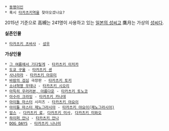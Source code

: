  * [[동명이인]]
 * 혹시 [[타카츠키역]]을 찾아오셨나요?

2015년 기준으로 高槻는 241명이 사용하고 있는 [[일본의 성씨]]고 鷹月는 가상의 [[성씨]]다.


'''실존인물'''
 * [[타카츠키 츠바사]] - [[성우]]
'''가상인물'''
 * [[그 여름에서 기다릴게]] - [[타카츠키 이치카]]
 * [[도쿄 구울]] - [[타카츠키 센]]
 * [[사나라라]] - [[타카츠키 아유미]]
 * [[바람의 검심]] 극장판 - [[타카츠키 토키]]
 * [[소녀혁명 우테나]] - [[타카츠키 시오리]]
 * [[아득히 우러러본, 아름다운]] - [[타카츠키 토노코]]
 * [[아수라 크라잉]] - [[타카츠키 카나데]]
 * [[아이돌 마스터]] 시리즈 - [[타카츠키 야요이]]
 * [[아이돌 마스터 제노그라시아]] - [[타카츠키 야요이(제노그라시아)]]
 * [[암스]] - [[다카츠키 료]], [[다카츠키 미사]], [[다카츠키 미와오]]
 * [[하이퍼 안나]] - [[타카츠키 안나]]
 * [[DOG DAYS]] - [[타카츠키 나나미]]
